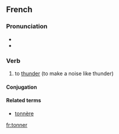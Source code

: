 ==French==

===Pronunciation===
* {{IPA|/tɔ.ne/|lang=fr}}
* {{audio|Fr-tonner.ogg|tonner}}

===Verb===
{{infl|fr|verb}}

# to [[thunder]] (to make a noise like thunder)

====Conjugation====
{{fr-conj-er|tonn|avoir}}

====Related terms====
*[[tonnère]]

[[fr:tonner]]